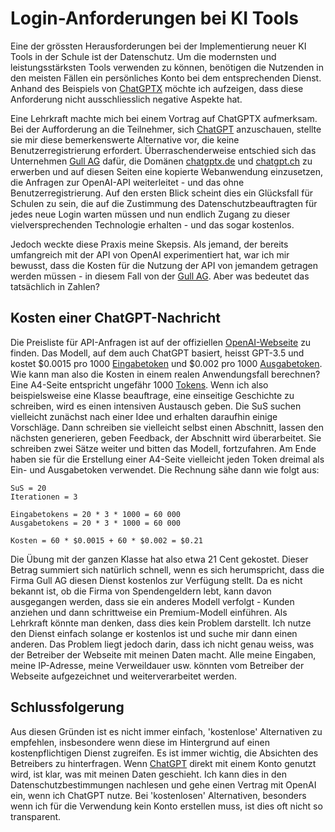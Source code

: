# Login-Anforderungen bei KI Tools

Eine der grössten Herausforderungen bei der Implementierung neuer KI Tools in der Schule ist der Datenschutz. Um die modernsten und leistungsstärksten Tools verwenden zu können, benötigen die Nutzenden in den meisten Fällen ein persönliches Konto bei dem entsprechenden Dienst. Anhand des Beispiels von [ChatGPTX](https://www.chatgptx.de) möchte ich aufzeigen, dass diese Anforderung nicht ausschliesslich negative Aspekte hat.

Eine Lehrkraft machte mich bei einem Vortrag auf ChatGPTX aufmerksam. Bei der Aufforderung an die Teilnehmer, sich [ChatGPT](/tools/chatgpt) anzuschauen, stellte sie mir diese bemerkenswerte Alternative vor, die keine Benutzerregistrierung erfordert. Überraschenderweise entschied sich das Unternehmen [Gull AG](https://www.gull.ch/) dafür, die Domänen [chatgptx.de](https://www.chatgptx.de) und [chatgpt.ch](https://www.chatgpt.ch) zu erwerben und auf diesen Seiten eine kopierte Webanwendung einzusetzen, die Anfragen zur OpenAI-API weiterleitet - und das ohne Benutzerregistrierung. Auf den ersten Blick scheint dies ein Glücksfall für Schulen zu sein, die auf die Zustimmung des Datenschutzbeauftragten für jedes neue Login warten müssen und nun endlich Zugang zu dieser vielversprechenden Technologie erhalten - und das sogar kostenlos. 

Jedoch weckte diese Praxis meine Skepsis. Als jemand, der bereits umfangreich mit der API von OpenAI experimentiert hat, war ich mir bewusst, dass die Kosten für die Nutzung der API von jemandem getragen werden müssen - in diesem Fall von der [Gull AG](https://www.gull.ch/). Aber was bedeutet das tatsächlich in Zahlen?

## Kosten einer ChatGPT-Nachricht

Die Preisliste für API-Anfragen ist auf der offiziellen [OpenAI-Webseite](https://openai.com/pricing) zu finden. Das Modell, auf dem auch ChatGPT basiert, heisst GPT-3.5 und kostet $0.0015 pro 1000 [Eingabetoken](/glossary/token) und $0.002 pro 1000 [Ausgabetoken](/glossary/token). Wie kann man also die Kosten in einem realen Anwendungsfall berechnen? Eine A4-Seite entspricht ungefähr 1000 [Tokens](/glossary/token). Wenn ich also beispielsweise eine Klasse beauftrage, eine einseitige Geschichte zu schreiben, wird es einen intensiven Austausch geben. Die SuS suchen vielleicht zunächst nach einer Idee und erhalten daraufhin einige Vorschläge. Dann schreiben sie vielleicht selbst einen Abschnitt, lassen den nächsten generieren, geben Feedback, der Abschnitt wird überarbeitet. Sie schreiben zwei Sätze weiter und bitten das Modell, fortzufahren. Am Ende haben sie für die Erstellung einer A4-Seite vielleicht jeden Token dreimal als Ein- und Ausgabetoken verwendet. Die Rechnung sähe dann wie folgt aus:

```
SuS = 20
Iterationen = 3
 
Eingabetokens = 20 * 3 * 1000 = 60 000
Ausgabetokens = 20 * 3 * 1000 = 60 000
 
Kosten = 60 * $0.0015 + 60 * $0.002 = $0.21 
```

Die Übung mit der ganzen Klasse hat also etwa 21 Cent gekostet. Dieser Betrag summiert sich natürlich schnell, wenn es sich herumspricht, dass die Firma Gull AG diesen Dienst kostenlos zur Verfügung stellt. Da es nicht bekannt ist, ob die Firma von Spendengeldern lebt, kann davon ausgegangen werden, dass sie ein anderes Modell verfolgt - Kunden anziehen und dann schrittweise ein Premium-Modell einführen. Als Lehrkraft könnte man denken, dass dies kein Problem darstellt. Ich nutze den Dienst einfach solange er kostenlos ist und suche mir dann einen anderen. Das Problem liegt jedoch darin, dass ich nicht genau weiss, was der Betreiber der Webseite mit meinen Daten macht. Alle meine Eingaben, meine IP-Adresse, meine Verweildauer usw. könnten vom Betreiber der Webseite aufgezeichnet und weiterverarbeitet werden.

## Schlussfolgerung

Aus diesen Gründen ist es nicht immer einfach, 'kostenlose' Alternativen zu empfehlen, insbesondere wenn diese im Hintergrund auf einen kostenpflichtigen Dienst zugreifen. Es ist immer wichtig, die Absichten des Betreibers zu hinterfragen. Wenn [ChatGPT](/tools/chatgpt) direkt mit einem Konto genutzt wird, ist klar, was mit meinen Daten geschieht. Ich kann dies in den Datenschutzbestimmungen nachlesen und gehe einen Vertrag mit OpenAI ein, wenn ich ChatGPT nutze. Bei 'kostenlosen' Alternativen, besonders wenn ich für die Verwendung kein Konto erstellen muss, ist dies oft nicht so transparent.
